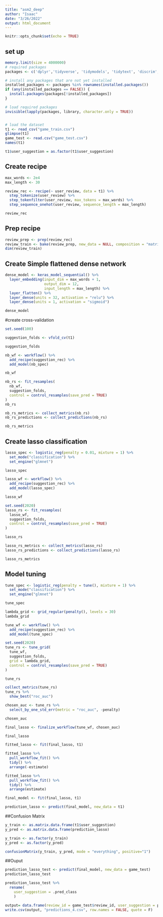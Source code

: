 ```yaml
---
title: "asm2_deep"
author: "Isaac"
date: "3/26/2022"
output: html_document
---
```


```r
knitr::opts_chunk$set(echo = TRUE)
```


## set up
```r
memory.limit(size = 4000000)
# required packages
packages <- c('dplyr','tidyverse', 'tidymodels', 'tidytext', 'discrim','naivebayes', "textrecipes", "kernlab", "splitstackshape", "e1071", "glmnet", "caret", "keras")

# install any packages that are not yet installed
installed_packages <- packages %in% rownames(installed.packages())
if (any(installed_packages == FALSE)) {
  install.packages(packages[!installed_packages])
}

# load required packages
invisible(lapply(packages, library, character.only = TRUE))


# load the dataset
t1 <- read_csv("game_train.csv")
glimpse(t1)  
game_test <- read.csv("game_test.csv")
names(t1)

t1$user_suggestion = as.factor(t1$user_suggestion)
```

## Create recipe
```r
max_words <- 2e4
max_length <- 30

review_rec <- recipe(~ user_review, data = t1) %>%
  step_tokenize(user_review) %>%
  step_tokenfilter(user_review, max_tokens = max_words) %>%
  step_sequence_onehot(user_review, sequence_length = max_length)

review_rec
```
## Prep recipe
```r
review_prep <- prep(review_rec)
review_train <- bake(review_prep, new_data = NULL, composition = "matrix")
dim(review_train)


```

## Create Simple flattened dense network
```r
dense_model <- keras_model_sequential() %>%
  layer_embedding(input_dim = max_words + 1,
                  output_dim = 12,
                  input_length = max_length) %>%
  layer_flatten() %>%
  layer_dense(units = 32, activation = "relu") %>%
  layer_dense(units = 1, activation = "sigmoid")

dense_model
```
#create cross-validation
```r
set.seed(100)

suggestion_folds <- vfold_cv(t1)

suggestion_folds

```

```r
nb_wf <- workflow() %>%
  add_recipe(suggestion_rec) %>%
  add_model(nb_spec)

nb_wf
```
```r
nb_rs <- fit_resamples(
  nb_wf,
  suggestion_folds,
  control = control_resamples(save_pred = TRUE)
)
nb_rs
```


```r
nb_rs_metrics <- collect_metrics(nb_rs)
nb_rs_predictions <- collect_predictions(nb_rs)

nb_rs_metrics
```



## Create lasso classification
```r
lasso_spec <- logistic_reg(penalty = 0.01, mixture = 1) %>%
  set_mode("classification") %>%
  set_engine("glmnet")

lasso_spec
```
```r
lasso_wf <- workflow() %>%
  add_recipe(suggestion_rec) %>%
  add_model(lasso_spec)

lasso_wf
```
```r
set.seed(2020)
lasso_rs <- fit_resamples(
  lasso_wf,
  suggestion_folds,
  control = control_resamples(save_pred = TRUE)
)

lasso_rs
```
```r
lasso_rs_metrics <- collect_metrics(lasso_rs)
lasso_rs_predictions <- collect_predictions(lasso_rs)

lasso_rs_metrics
```
## Model tuning
```r
tune_spec <- logistic_reg(penalty = tune(), mixture = 1) %>%
  set_mode("classification") %>%
  set_engine("glmnet")

tune_spec
```
```r
lambda_grid <- grid_regular(penalty(), levels = 30)
lambda_grid
```
```r
tune_wf <- workflow() %>%
  add_recipe(suggestion_rec) %>%
  add_model(tune_spec)

set.seed(2020)
tune_rs <- tune_grid(
  tune_wf,
  suggestion_folds,
  grid = lambda_grid,
  control = control_resamples(save_pred = TRUE)
)

tune_rs
```

```r
collect_metrics(tune_rs)
tune_rs %>%
  show_best("roc_auc")
```
```r
chosen_auc <- tune_rs %>%
  select_by_one_std_err(metric = "roc_auc", -penalty)

chosen_auc
```
```r
final_lasso <- finalize_workflow(tune_wf, chosen_auc)

final_lasso
```
```r
fitted_lasso <- fit(final_lasso, t1)
```

```r
fitted_lasso %>%
  pull_workflow_fit() %>%
  tidy() %>%
  arrange(-estimate)
```

```r
fitted_lasso %>%
  pull_workflow_fit() %>%
  tidy() %>%
  arrange(estimate)
```



```r
final_model <- fit(final_lasso, t1)

prediction_lasso <- predict(final_model, new_data = t1)
```

##Confusion Matrix
```r
y_train <- as.matrix.data.frame(t1$user_suggestion)
y_pred <- as.matrix.data.frame(prediction_lasso)

y_train <- as.factor(y_train)
y_pred <- as.factor(y_pred)

confusionMatrix(y_train, y_pred, mode = "everything", positive="1")
```

##Ouput
```r
prediction_lasso_test <- predict(final_model, new_data = game_test)
prediction_lasso_test
```


```r
prediction_lasso_test %>% 
  rename(
    user_suggestion = .pred_class
    )

output= data.frame(review_id = game_test$review_id, user_suggestion = prediction_lasso_test)
write.csv(output, "predictions_4.csv", row.names = FALSE, quote = F)
```

